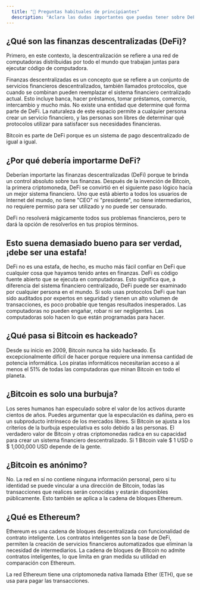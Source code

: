 ```yaml
---
  title: "🤔 Preguntas habituales de principiantes"
  description: "Aclara las dudas importantes que puedas tener sobre DeFi."
---
```


## ¿Qué son las finanzas descentralizadas (DeFi)?

Primero, en este contexto, la descentralización se refiere a una red de computadoras distribuidas por todo el mundo que trabajan juntas para ejecutar código de computadora.

Finanzas descentralizadas es un concepto que se refiere a un conjunto de servicios financieros descentralizados, también llamados protocolos, que cuando se combinan pueden reemplazar el sistema financiero centralizado actual. Esto incluye banca, hacer préstamos, tomar préstamos, comercio, intercambio y mucho más. No existe una entidad que determine qué forma parte de DeFi. La naturaleza de este espacio permite a cualquier persona crear un servicio financiero, y las personas son libres de determinar qué protocolos utilizar para satisfacer sus necesidades financieras.

Bitcoin es parte de DeFi porque es un sistema de pago descentralizado de igual a igual.

## ¿Por qué debería importarme DeFi?

Deberían importarte las finanzas descentralizadas (DeFi) porque te brinda un control absoluto sobre tus finanzas. Después de la invención de Bitcoin, la primera criptomoneda, DeFi se convirtió en el siguiente paso lógico hacia un mejor sistema financiero. Uno que está abierto a todos los usuarios de Internet del mundo, no tiene "CEO" ni "presidente", no tiene intermediarios, no requiere permiso para ser utilizado y no puede ser censurado.

DeFi no resolverá mágicamente todos sus problemas financieros, pero te dará la opción de resolverlos en tus propios términos.

## Esto suena demasiado bueno para ser verdad, ¡debe ser una estafa!

DeFi no es una estafa, de hecho, es mucho más fácil confiar en DeFi que cualquier cosa que hayamos tenido antes en finanzas. DeFi es código fuente abierto que se ejecuta en computadoras. Esto significa que, a diferencia del sistema financiero centralizado, DeFi puede ser examinado por cualquier persona en el mundo. Si solo usas protocolos DeFi que han sido auditados por expertos en seguridad y tienen un alto volumen de transacciones, es poco probable que tengas resultados inesperados. Las computadoras no pueden engañar, robar ni ser negligentes. Las computadoras solo hacen lo que están programadas para hacer.

## ¿Qué pasa si Bitcoin es hackeado?

Desde su inicio en 2009, Bitcoin nunca ha sido hackeado. Es excepcionalmente difícil de hacer porque requiere una inmensa cantidad de potencia informática. Los piratas informáticos necesitarían acceso a al menos el 51% de todas las computadoras que minan Bitcoin en todo el planeta.

## ¿Bitcoin es solo una burbuja?

Los seres humanos han especulado sobre el valor de los activos durante cientos de años. Puedes argumentar que la especulación es dañina, pero es un subproducto intrínseco de los mercados libres. Si Bitcoin se ajusta a los criterios de la burbuja especulativa es solo debido a las personas. El verdadero valor de Bitcoin y otras criptomonedas radica en su capacidad para crear un sistema financiero descentralizado. Si 1 Bitcoin vale $ 1 USD o $ 1,000,000 USD depende de la gente.

## ¿Bitcoin es anónimo?

No. La red en sí no contiene ninguna información personal, pero si tu identidad se puede vincular a una dirección de Bitcoin, todas las transacciones que realices serán conocidas y estarán disponibles públicamente. Esto también se aplica a la cadena de bloques Ethereum.

## ¿Qué es Ethereum?

Ethereum es una cadena de bloques descentralizada con funcionalidad de contrato inteligente. Los contratos inteligentes son la base de DeFi, permiten la creación de servicios financieros automatizados que eliminan la necesidad de intermediarios. La cadena de bloques de Bitcoin no admite contratos inteligentes, lo que limita en gran medida su utilidad en comparación con Ethereum.

La red Ethereum tiene una criptomoneda nativa llamada Ether (ETH), que se usa para pagar las transacciones.
